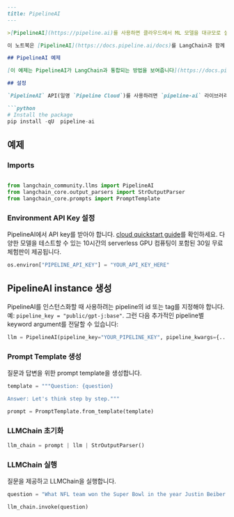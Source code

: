 ```markdown
---
title: PipelineAI
---

>[PipelineAI](https://pipeline.ai)를 사용하면 클라우드에서 ML 모델을 대규모로 실행할 수 있습니다. 또한 [여러 LLM 모델](https://pipeline.ai)에 대한 API 액세스를 제공합니다.

이 노트북은 [PipelineAI](https://docs.pipeline.ai/docs)를 LangChain과 함께 사용하는 방법을 다룹니다.

## PipelineAI 예제

[이 예제는 PipelineAI가 LangChain과 통합되는 방법을 보여줍니다](https://docs.pipeline.ai/docs/langchain). 이 예제는 PipelineAI에서 작성되었습니다.

## 설정

`PipelineAI` API(일명 `Pipeline Cloud`)를 사용하려면 `pipeline-ai` 라이브러리가 필요합니다. `pip install pipeline-ai`를 사용하여 `pipeline-ai`를 설치하세요.

```python
# Install the package
pip install -qU  pipeline-ai
```

## 예제

### Imports

```python

from langchain_community.llms import PipelineAI
from langchain_core.output_parsers import StrOutputParser
from langchain_core.prompts import PromptTemplate
```

### Environment API Key 설정

PipelineAI에서 API key를 받아야 합니다. [cloud quickstart guide](https://docs.pipeline.ai/docs/cloud-quickstart)를 확인하세요. 다양한 모델을 테스트할 수 있는 10시간의 serverless GPU 컴퓨팅이 포함된 30일 무료 체험판이 제공됩니다.

```python
os.environ["PIPELINE_API_KEY"] = "YOUR_API_KEY_HERE"
```

## PipelineAI instance 생성

PipelineAI를 인스턴스화할 때 사용하려는 pipeline의 id 또는 tag를 지정해야 합니다. 예: `pipeline_key = "public/gpt-j:base"`. 그런 다음 추가적인 pipeline별 keyword argument를 전달할 수 있습니다:

```python
llm = PipelineAI(pipeline_key="YOUR_PIPELINE_KEY", pipeline_kwargs={...})
```

### Prompt Template 생성

질문과 답변을 위한 prompt template을 생성합니다.

```python
template = """Question: {question}

Answer: Let's think step by step."""

prompt = PromptTemplate.from_template(template)
```

### LLMChain 초기화

```python
llm_chain = prompt | llm | StrOutputParser()
```

### LLMChain 실행

질문을 제공하고 LLMChain을 실행합니다.

```python
question = "What NFL team won the Super Bowl in the year Justin Beiber was born?"

llm_chain.invoke(question)
```
```